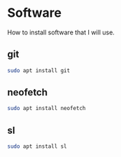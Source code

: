 # Software

How to install software that I will use.

## git

```bash
sudo apt install git
```

## neofetch

```bash
sudo apt install neofetch
```

## sl

```bash
sudo apt install sl
```